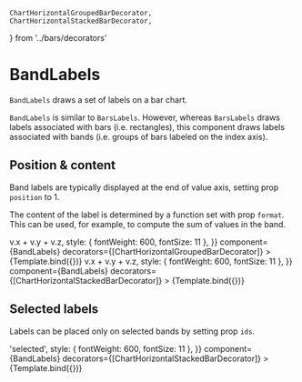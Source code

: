     ChartHorizontalGroupedBarDecorator,
    ChartHorizontalStackedBarDecorator,
} from '../bars/decorators'

# BandLabels

<Meta title="Addons/Band/Bands/BandLabels" />

`BandLabels` draws a set of labels on a bar chart.

<ArgsTable of={BandLabels} />

`BandLabels` is similar to `BarsLabels`. However, whereas `BarsLabels` draws labels associated with bars (i.e. rectangles), this component draws labels associated with bands (i.e. groups of bars labeled on the index axis).

## Position & content

Band labels are typically displayed at the end of value axis, setting prop `position` to 1.

The content of the label is determined by a function set with prop `format`.
This can be used, for example, to compute the sum of values in the band.

<Canvas>
    <Story
        name="on grouped bars"
        args={{
            position: 1,
            unit: 'relative',
            translate: [25, 0],
            format: v => v.x + v.y + v.z,
            style: { fontWeight: 600, fontSize: 11 },
        }}
        component={BandLabels}
        decorators={[ChartHorizontalGroupedBarDecorator]}
    >
        {Template.bind({})}
    </Story>
    <Story
        name="on stacked bars"
        args={{
            position: 1,
            unit: 'relative',
            translate: [25, 0],
            format: v => v.x + v.y + v.z,
            style: { fontWeight: 600, fontSize: 11 },
        }}
        component={BandLabels}
        decorators={[ChartHorizontalStackedBarDecorator]}
    >
        {Template.bind({})}
    </Story>
</Canvas>

## Selected labels

Labels can be placed only on selected bands by setting prop `ids`.

<Canvas>
    <Story
        name="selected labels"
        args={{
            ids: ['alpha'],
            position: 1,
            unit: 'relative',
            translate: [30, 0],
            format: v => 'selected',
            style: { fontWeight: 600, fontSize: 11 },
        }}
        component={BandLabels}
        decorators={[ChartHorizontalStackedBarDecorator]}
    >
        {Template.bind({})}
    </Story>
</Canvas>

